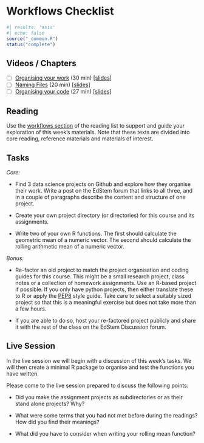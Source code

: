 # Workflows Checklist {#workflows-checklist .unnumbered}

```r
#| results: 'asis'
#| echo: false
source("_common.R")
status("complete")
```

## Videos / Chapters

- [ ] [Organising your work](https://imperial.cloud.panopto.eu/Panopto/Pages/Viewer.aspx?id=eb93df23-751e-4f79-8397-af72013634d0) (30 min) [[slides]](https://github.com/zakvarty/effective-data-science-slides-2022/raw/main/01-01-organising-your-work/01-01-organising-your-work.pdf)
- [ ] [Naming Files](https://imperial.cloud.panopto.eu/Panopto/Pages/Viewer.aspx?id=0f676fbc-3de6-490a-ac38-af7200ee1396) (20 min) [[slides]](https://github.com/zakvarty/effective-data-science-slides-2022/raw/main/01-02-naming-files/01-02-naming-files.pdf)
- [ ] [Organising your code](https://imperial.cloud.panopto.eu/Panopto/Pages/Viewer.aspx?id=572c25c0-4cac-4260-97fe-af7200ee1358) (27 min) [[slides]](https://github.com/zakvarty/effective-data-science-slides-2022/raw/main/01-03-organising-your-code/01-03-organising-your-code.pdf)
<!-- - [ ] Project Management (AY 2023/24 onward) -->

## Reading 

Use the [workflows section](#workflows-reading) of the reading list to support and guide your exploration of this week's materials. Note that these texts are divided into core reading, reference materials and materials of interest.  


## Tasks 

_Core:_ 

-  Find 3  data science projects on Github and explore how they organise their work. Write a post on the EdStem forum that links to all three, and in a couple of paragraphs describe the content and structure of one project.

- Create your own project directory (or directories) for this course and its assignments.

- Write two of your own R functions. The first should calculate the geometric mean of a numeric vector. The second should calculate the rolling arithmetic mean of a numeric vector.

_Bonus:_

- Re-factor an old project to match the project organisation and coding guides for this course. This might be a small research project, class notes or a collection of homework assignments. Use an R-based project if possible. If you only have python projects, then either translate these to R or apply the [PEP8](https://peps.python.org/pep-0008/) style guide. Take care to select a suitably sized project so that this is a meaningful exercise but does not take more than a few hours. 

- If you are able to do so, host your re-factored project publicly and share it with the rest of the class on the EdStem Discussion forum. 


## Live Session 

In the live session we will begin with a discussion of this week's tasks. We will then create a minimal R package to organise and test the functions you have written. 


Please come to the live session prepared to discuss the following points: 

- Did you make the assignment projects as subdirectories or as their stand alone projects? Why? 

- What were some terms that you had not met before during the readings? How did you find their meanings?

- What did you have to consider when writing your rolling mean function?

